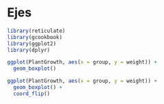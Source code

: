 # Ejes
```r
library(reticulate)
library(gcookbook)
library(ggplot2)
library(dplyr)
```

```r
ggplot(PlantGrowth, aes(x = group, y = weight)) +
  geom_boxplot()

ggplot(PlantGrowth, aes(x = group, y = weight)) +
  geom_boxplot() +
  coord_flip()
```

